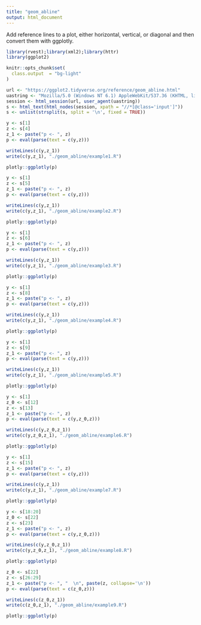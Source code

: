 ```yaml
---
title: "geom_abline"
output: html_document
---
```


Add reference lines to a plot, either horizontal, vertical, or diagonal and then convert them with ggplotly.

```r
library(rvest);library(xml2);library(httr)
library(ggplot2)

knitr::opts_chunk$set(
  class.output  = "bg-light"
)
```

```r
url <- "https://ggplot2.tidyverse.org/reference/geom_abline.html"
uastring <- "Mozilla/5.0 (Windows NT 6.1) AppleWebKit/537.36 (KHTML, like Gecko) Chrome/88.0.4324.190 Safari/537.36"
session <- html_session(url, user_agent(uastring))
s <- html_text(html_nodes(session, xpath = "//*[@class='input']"))
s <- unlist(strsplit(s, split = '\n', fixed = TRUE))
```

```r
y <- s[1]
z <- s[4]
z_1 <- paste("p <- ", z)
p <- eval(parse(text = c(y,z)))
```

```r
writeLines(c(y,z_1))
write(c(y,z_1), "./geom_abline/example1.R")
```

```r
plotly::ggplotly(p)
```

```r
y <- s[1]
z <- s[5]
z_1 <- paste("p <- ", z)
p <- eval(parse(text = c(y,z)))
```

```r
writeLines(c(y,z_1))
write(c(y,z_1), "./geom_abline/example2.R")
```

```r
plotly::ggplotly(p)
```

```r
y <- s[1]
z <- s[6]
z_1 <- paste("p <- ", z)
p <- eval(parse(text = c(y,z)))
```

```r
writeLines(c(y,z_1))
write(c(y,z_1), "./geom_abline/example3.R")
```

```r
plotly::ggplotly(p)
```

```r
y <- s[1]
z <- s[8]
z_1 <- paste("p <- ", z)
p <- eval(parse(text = c(y,z)))
```

```r
writeLines(c(y,z_1))
write(c(y,z_1), "./geom_abline/example4.R")
```

```r
plotly::ggplotly(p)
```

```r
y <- s[1]
z <- s[9]
z_1 <- paste("p <- ", z)
p <- eval(parse(text = c(y,z)))
```

```r
writeLines(c(y,z_1))
write(c(y,z_1), "./geom_abline/example5.R")
```

```r
plotly::ggplotly(p)
```

```r
y <- s[1]
z_0 <- s[12]
z <- s[13]
z_1 <- paste("p <- ", z)
p <- eval(parse(text = c(y,z_0,z)))
```

```r
writeLines(c(y,z_0,z_1))
write(c(y,z_0,z_1), "./geom_abline/example6.R")
```

```r
plotly::ggplotly(p)
```

```r
y <- s[1]
z <- s[15]
z_1 <- paste("p <- ", z)
p <- eval(parse(text = c(y,z)))
```

```r
writeLines(c(y,z_1))
write(c(y,z_1), "./geom_abline/example7.R")
```

```r
plotly::ggplotly(p)
```

```r
y <- s[18:20]
z_0 <- s[22]
z <- s[23]
z_1 <- paste("p <- ", z)
p <- eval(parse(text = c(y,z_0,z)))
```

```r
writeLines(c(y,z_0,z_1))
write(c(y,z_0,z_1), "./geom_abline/example8.R")
```

```r
plotly::ggplotly(p)
```

```r
z_0 <- s[22]
z <- s[26:29]
z_1 <- paste("p <- ", "  \n", paste(z, collapse='\n'))
p <- eval(parse(text = c(z_0,z)))
```

```r
writeLines(c(z_0,z_1))
write(c(z_0,z_1), "./geom_abline/example9.R")
```

```r
plotly::ggplotly(p)
```
